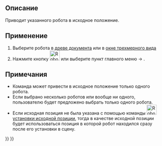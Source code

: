 <languages/>

{{Docnav/ru
|[[Robot_SetHomePos/ru|Set home position]]
|[[Robot_CreateTrajectory/ru|Create a trajectory]]
|[[Robot_Workbench/ru|Робот]]
|IconL=Robot_SetHomePos.svg
|IconR=Robot_CreateTrajectory.svg
|IconC=Workbench_Robot.svg
}}

{{GuiCommand/ru
|Name=Robot_RestoreHomePos
|Name/ru=Вернуть в исходное положение
|MenuLocation=Робот → Вернуть в исходное положение
|Workbenches=[[Robot_Workbench/ru|Robot]]
}}

==Описание==

Приводит указанного робота в исходное положение.

==Применение==

#Выберите робота в [[Tree_view/ru|древе документа]] или в [[3D_view/ru|окне трехмерного вида]]
#Нажмите кнопку [[Image:Robot_RestoreHomePos.svg|32px]] или выберите пункт главного меню {{KEY|Робот}}  →  {{KEY|[[Image:Robot_RestoreHomePos.svg|32px]] Вернуть в исходное положение}}.

==Примечания==

* Команда может привести в исходное положение только одного робота.
* Если выбрано несколько роботов или вообще ни одного, пользователю будет предложено выбрать только одного робота.
* Если исходная позиция не была указана с помощью команды [[Image:Robot_SetHomePos.svg|32px]] [[Robot_SetHomePos/ru|установки исходной позиции]], тогда в качестве исходной позиции будет использоваться позиция в которой робот находился сразу после его установки в сцену.


{{Docnav/ru
|[[Robot_SetHomePos/ru|Set home position]]
|[[Robot_CreateTrajectory/ru|Create a trajectory]]
|[[Robot_Workbench/ru|Робот]]
|IconL=Robot_SetHomePos.svg
|IconR=Robot_CreateTrajectory.svg
|IconC=Workbench_Robot.svg
}}

{{Robot_Tools_navi{{#translation:}}}}
{{Userdocnavi{{#translation:}}}}